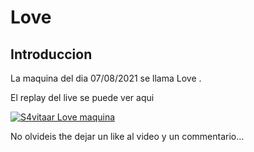 # Love {-}

## Introduccion {-}

La maquina del dia 07/08/2021 se llama Love
.

El replay del live se puede ver aqui

[![S4vitaar Love maquina](https://img.youtube.com/vi/bSTe009r_4M/0.jpg)](https://www.youtube.com/watch?v=bSTe009r_4M)

No olvideis the dejar un like al video y un commentario...
